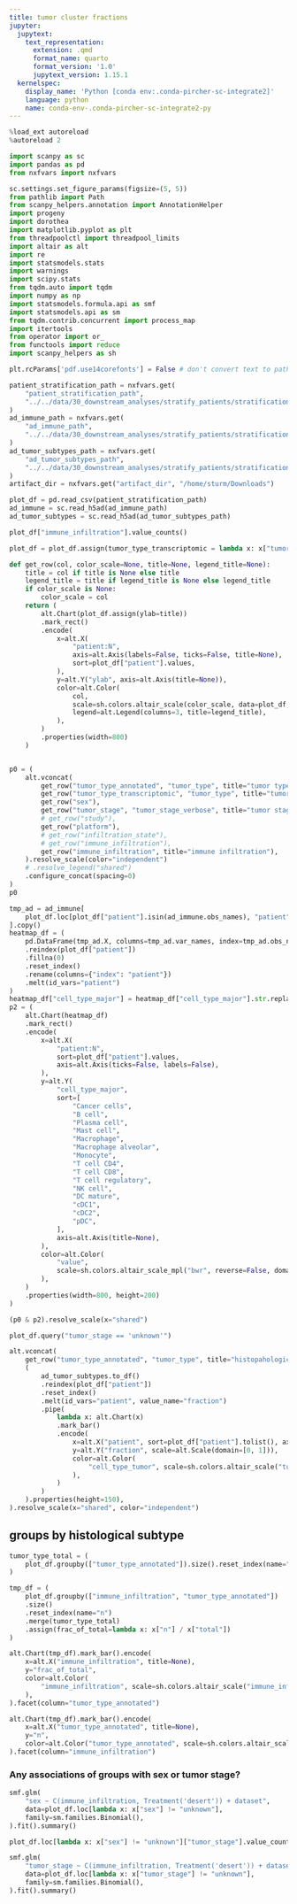 ```yaml
---
title: tumor cluster fractions
jupyter:
  jupytext:
    text_representation:
      extension: .qmd
      format_name: quarto
      format_version: '1.0'
      jupytext_version: 1.15.1
  kernelspec:
    display_name: 'Python [conda env:.conda-pircher-sc-integrate2]'
    language: python
    name: conda-env-.conda-pircher-sc-integrate2-py
---
```


```python
%load_ext autoreload
%autoreload 2
```

```python
import scanpy as sc
import pandas as pd
from nxfvars import nxfvars

sc.settings.set_figure_params(figsize=(5, 5))
from pathlib import Path
from scanpy_helpers.annotation import AnnotationHelper
import progeny
import dorothea
import matplotlib.pyplot as plt
from threadpoolctl import threadpool_limits
import altair as alt
import re
import statsmodels.stats
import warnings
import scipy.stats
from tqdm.auto import tqdm
import numpy as np
import statsmodels.formula.api as smf
import statsmodels.api as sm
from tqdm.contrib.concurrent import process_map
import itertools
from operator import or_
from functools import reduce
import scanpy_helpers as sh
```

```python
plt.rcParams['pdf.use14corefonts'] = False # don't convert text to path
```

```python
patient_stratification_path = nxfvars.get(
    "patient_stratification_path",
    "../../data/30_downstream_analyses/stratify_patients/stratification/artifacts/patient_stratification.csv",
)
ad_immune_path = nxfvars.get(
    "ad_immune_path",
    "../../data/30_downstream_analyses/stratify_patients/stratification/artifacts/adata_immune.h5ad",
)
ad_tumor_subtypes_path = nxfvars.get(
    "ad_tumor_subtypes_path",
    "../../data/30_downstream_analyses/stratify_patients/stratification/artifacts/adata_tumor_subtypes.h5ad",
)
artifact_dir = nxfvars.get("artifact_dir", "/home/sturm/Downloads")
```

```python
plot_df = pd.read_csv(patient_stratification_path)
ad_immune = sc.read_h5ad(ad_immune_path)
ad_tumor_subtypes = sc.read_h5ad(ad_tumor_subtypes_path)
```

```python
plot_df["immune_infiltration"].value_counts()
```

```python
plot_df = plot_df.assign(tumor_type_transcriptomic = lambda x: x["tumor_type_inferred"].map({"LUAD": "LUAD", "LUAD NE": "LUAD", "NSCLC mixed": "NSCLC NOS", "LUAD EMT": "LUAD", "LUSC": "LUSC"}))
```

```python
def get_row(col, color_scale=None, title=None, legend_title=None):
    title = col if title is None else title
    legend_title = title if legend_title is None else legend_title
    if color_scale is None:
        color_scale = col
    return (
        alt.Chart(plot_df.assign(ylab=title))
        .mark_rect()
        .encode(
            x=alt.X(
                "patient:N",
                axis=alt.Axis(labels=False, ticks=False, title=None),
                sort=plot_df["patient"].values,
            ),
            y=alt.Y("ylab", axis=alt.Axis(title=None)),
            color=alt.Color(
                col,
                scale=sh.colors.altair_scale(color_scale, data=plot_df, data_col=col),
                legend=alt.Legend(columns=3, title=legend_title),
            ),
        )
        .properties(width=800)
    )


p0 = (
    alt.vconcat(
        get_row("tumor_type_annotated", "tumor_type", title="tumor type (histopathological)", legend_title="tumor type") &
        get_row("tumor_type_transcriptomic", "tumor_type", title="tumor type (transcriptomic)", legend_title="tumor type"),
        get_row("sex"),
        get_row("tumor_stage", "tumor_stage_verbose", title="tumor stage"),
        # get_row("study"),
        get_row("platform"),
        # get_row("infiltration_state"),
        # get_row("immune_infiltration"),
        get_row("immune_infiltration", title="immune infiltration"),
    ).resolve_scale(color="independent")
    # .resolve_legend("shared")
    .configure_concat(spacing=0)
)
p0
```

```python
tmp_ad = ad_immune[
    plot_df.loc[plot_df["patient"].isin(ad_immune.obs_names), "patient"], :
].copy()
heatmap_df = (
    pd.DataFrame(tmp_ad.X, columns=tmp_ad.var_names, index=tmp_ad.obs_names)
    .reindex(plot_df["patient"])
    .fillna(0)
    .reset_index()
    .rename(columns={"index": "patient"})
    .melt(id_vars="patient")
)
heatmap_df["cell_type_major"] = heatmap_df["cell_type_major"].str.replace("Tumor cells", "Cancer cells")
p2 = (
    alt.Chart(heatmap_df)
    .mark_rect()
    .encode(
        x=alt.X(
            "patient:N",
            sort=plot_df["patient"].values,
            axis=alt.Axis(ticks=False, labels=False),
        ),
        y=alt.Y(
            "cell_type_major",
            sort=[
                "Cancer cells",
                "B cell",
                "Plasma cell",
                "Mast cell",
                "Macrophage",
                "Macrophage alveolar",
                "Monocyte",
                "T cell CD4",
                "T cell CD8",
                "T cell regulatory",
                "NK cell",
                "DC mature",
                "cDC1",
                "cDC2",
                "pDC",
            ],
            axis=alt.Axis(title=None),
        ),
        color=alt.Color(
            "value",
            scale=sh.colors.altair_scale_mpl("bwr", reverse=False, domain=[-0.5, 0.5]),
        ),
    )
    .properties(width=800, height=200)
)
```

```python
(p0 & p2).resolve_scale(x="shared")
```

```python
plot_df.query("tumor_stage == 'unknown'")
```



```python
alt.vconcat(
    get_row("tumor_type_annotated", "tumor_type", title="histopahological").properties(width=1600),
    (
        ad_tumor_subtypes.to_df()
        .reindex(plot_df["patient"])
        .reset_index()
        .melt(id_vars="patient", value_name="fraction")
        .pipe(
            lambda x: alt.Chart(x)
            .mark_bar()
            .encode(
                x=alt.X("patient", sort=plot_df["patient"].tolist(), axis=alt.Axis(labelLimit=500)),
                y=alt.Y("fraction", scale=alt.Scale(domain=[0, 1])),
                color=alt.Color(
                    "cell_type_tumor", scale=sh.colors.altair_scale("tumor_type", data=x, data_col="cell_type_tumor"), legend=alt.Legend(title="transcriptomic")
                ),
            )
        )
    ).properties(height=150),
).resolve_scale(x="shared", color="independent")
```

## groups by histological subtype

```python
tumor_type_total = (
    plot_df.groupby(["tumor_type_annotated"]).size().reset_index(name="total")
)
```

```python
tmp_df = (
    plot_df.groupby(["immune_infiltration", "tumor_type_annotated"])
    .size()
    .reset_index(name="n")
    .merge(tumor_type_total)
    .assign(frac_of_total=lambda x: x["n"] / x["total"])
)
```

```python
alt.Chart(tmp_df).mark_bar().encode(
    x=alt.X("immune_infiltration", title=None),
    y="frac_of_total",
    color=alt.Color(
        "immune_infiltration", scale=sh.colors.altair_scale("immune_infiltration")
    ),
).facet(column="tumor_type_annotated")
```

```python
alt.Chart(tmp_df).mark_bar().encode(
    x=alt.X("tumor_type_annotated", title=None),
    y="n",
    color=alt.Color("tumor_type_annotated", scale=sh.colors.altair_scale("tumor_type")),
).facet(column="immune_infiltration")
```

### Any associations of groups with sex or tumor stage? 

```python
smf.glm(
    "sex ~ C(immune_infiltration, Treatment('desert')) + dataset",
    data=plot_df.loc[lambda x: x["sex"] != "unknown"],
    family=sm.families.Binomial(),
).fit().summary()
```

```python
plot_df.loc[lambda x: x["sex"] != "unknown"]["tumor_stage"].value_counts()
```

```python
smf.glm(
    "tumor_stage ~ C(immune_infiltration, Treatment('desert')) + dataset",
    data=plot_df.loc[lambda x: x["tumor_stage"] != "unknown"],
    family=sm.families.Binomial(),
).fit().summary()
```

